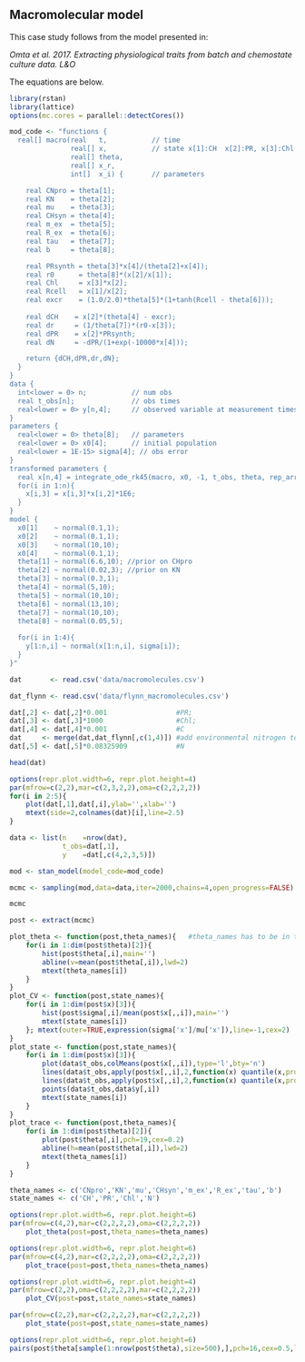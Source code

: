 ## Macromolecular model

This case study follows from the model presented in:

*Omta et al. 2017. Extracting physiological traits from batch and chemostate culture data. L&O*

The equations are below.

\begin{equation} \frac{dC}{dt} = (C_{syn} - E)P \end{equation}
\begin{equation} \frac{dP}{dt} = P_{syn}P \end{equation}
\begin{equation} \frac{dr}{dt} = \frac{1}{\tau}(r_0 - r) \end{equation}
\begin{equation} \frac{dN}{dt} = -\frac{dP}{dt} \end{equation}

\begin{equation} P_{syn} = \mu\left(\frac{N}{N+K}\right) \end{equation}
\begin{equation} r_0 = b\frac{P}{C} \end{equation}
\begin{equation} r_{cell} = \frac{C}{P} \end{equation}
\begin{equation} E = \frac{1}{2}m_{ex}\left(1+\tanh\left(r_{cell} - r_{ex}\right)\right) \end{equation}


```r
library(rstan)
library(lattice)
options(mc.cores = parallel::detectCores())
```


```r
mod_code <- "functions {
  real[] macro(real   t,           // time
               real[] x,           // state x[1]:CH  x[2]:PR, x[3]:Chl , x[4]:N
               real[] theta,
               real[] x_r,
               int[]  x_i) {       // parameters

    real CNpro = theta[1]; 
    real KN    = theta[2];    
    real mu    = theta[3]; 
    real CHsyn = theta[4]; 
    real m_ex  = theta[5];  
    real R_ex  = theta[6];  
    real tau   = theta[7];
    real b     = theta[8];

    real PRsynth = theta[3]*x[4]/(theta[2]+x[4]);
    real r0      = theta[8]*(x[2]/x[1]);
    real Chl     = x[3]*x[2];
    real Rcell   = x[1]/x[2];
    real excr    = (1.0/2.0)*theta[5]*(1+tanh(Rcell - theta[6]));
    
    real dCH    = x[2]*(theta[4] - excr);
    real dr     = (1/theta[7])*(r0-x[3]);
    real dPR    = x[2]*PRsynth;
    real dN     = -dPR/(1+exp(-10000*x[4])); 

    return {dCH,dPR,dr,dN};
  }
}
data {
  int<lower = 0> n;           // num obs
  real t_obs[n];              // obs times
  real<lower = 0> y[n,4];     // observed variable at measurement times
}
parameters {
  real<lower = 0> theta[8];   // parameters
  real<lower = 0> x0[4];      // initial population
  real<lower = 1E-15> sigma[4]; // obs error
}
transformed parameters {
  real x[n,4] = integrate_ode_rk45(macro, x0, -1, t_obs, theta, rep_array(0.0,0), rep_array(0,0), 1e-6, 1e-5, 1e3) ;
  for(i in 1:n){
    x[i,3] = x[i,3]*x[i,2]*1E6;
  }
}
model {
  x0[1]    ~ normal(0.1,1);
  x0[2]    ~ normal(0.1,1);
  x0[3]    ~ normal(10,10);
  x0[4]    ~ normal(0.1,1);  
  theta[1] ~ normal(6.6,10); //prior on CHpro
  theta[2] ~ normal(0.02,3); //prior on KN
  theta[3] ~ normal(0.3,1);
  theta[4] ~ normal(5,10);
  theta[5] ~ normal(10,10);
  theta[6] ~ normal(13,10);
  theta[7] ~ normal(10,10); 
  theta[8] ~ normal(0.05,5); 
  
  for(i in 1:4){
    y[1:n,i] ~ normal(x[1:n,i], sigma[i]);
  }
}"
```


```r
dat       <- read.csv('data/macromolecules.csv')
```


```r
dat_flynn <- read.csv('data/flynn_macromolecules.csv')
```


```r
dat[,2] <- dat[,2]*0.001                 #PR;
dat[,3] <- dat[,3]*1000                  #Chl;
dat[,4] <- dat[,4]*0.001                 #C
dat     <- merge(dat,dat_flynn[,c(1,4)]) #add environmental nitrogen to the data
dat[,5] <- dat[,5]*0.08325909            #N
```


```r
head(dat)
```


```r
options(repr.plot.width=6, repr.plot.height=4)
par(mfrow=c(2,2),mar=c(2,3,2,2),oma=c(2,2,2,2))
for(i in 2:5){
    plot(dat[,1],dat[,i],ylab='',xlab='')
    mtext(side=2,colnames(dat)[i],line=2.5)
}
```


```r
data <- list(n    =nrow(dat),
             t_obs=dat[,1],
             y    =dat[,c(4,2,3,5)])
```


```r
mod <- stan_model(model_code=mod_code)
```


```r
mcmc <- sampling(mod,data=data,iter=2000,chains=4,open_progress=FALSE)
```


```r
mcmc
```


```r
post <- extract(mcmc)
```


```r
plot_theta <- function(post,theta_names){   #theta_names has to be in the the same order 
	for(i in 1:dim(post$theta)[2]){
		hist(post$theta[,i],main='')
		abline(v=mean(post$theta[,i]),lwd=2)
		mtext(theta_names[i])
	}
}
plot_CV <- function(post,state_names){
	for(i in 1:dim(post$x)[3]){
		hist(post$sigma[,i]/mean(post$x[,,i]),main='')
		mtext(state_names[i])
	}; mtext(outer=TRUE,expression(sigma['x']/mu['x']),line=-1,cex=2)
}
plot_state <- function(post,state_names){
	for(i in 1:dim(post$x)[3]){
		plot(data$t_obs,colMeans(post$x[,,i]),type='l',bty='n')
		lines(data$t_obs,apply(post$x[,,i],2,function(x) quantile(x,probs=0.025)),lty=2)
		lines(data$t_obs,apply(post$x[,,i],2,function(x) quantile(x,probs=0.975)),lty=2)
		points(data$t_obs,data$y[,i])
		mtext(state_names[i])
	}
}	
plot_trace <- function(post,theta_names){
	for(i in 1:dim(post$theta)[2]){
		plot(post$theta[,i],pch=19,cex=0.2)
		abline(h=mean(post$theta[,i]),lwd=2)
		mtext(theta_names[i])
	}
}                           
```


```r
theta_names <- c('CNpro','KN','mu','CHsyn','m_ex','R_ex','tau','b')
state_names <- c('CH','PR','Chl','N')
```


```r
options(repr.plot.width=6, repr.plot.height=6)
par(mfrow=c(4,2),mar=c(2,2,2,2),oma=c(2,2,2,2))
	plot_theta(post=post,theta_names=theta_names)
```


```r
options(repr.plot.width=6, repr.plot.height=6)
par(mfrow=c(4,2),mar=c(2,2,2,2),oma=c(2,2,2,2))
	plot_trace(post=post,theta_names=theta_names)
```


```r
options(repr.plot.width=6, repr.plot.height=4)
par(mfrow=c(2,2),oma=c(2,2,2,2),mar=c(2,2,2,2))
	plot_CV(post=post,state_names=state_names)
```


```r
par(mfrow=c(2,2),mar=c(2,2,2,2),mar=c(2,2,2,2))
	plot_state(post=post,state_names=state_names)
```


```r
options(repr.plot.width=6, repr.plot.height=6)
pairs(post$theta[sample(1:nrow(post$theta),size=500),],pch=16,cex=0.5,labels=theta_names)
```
